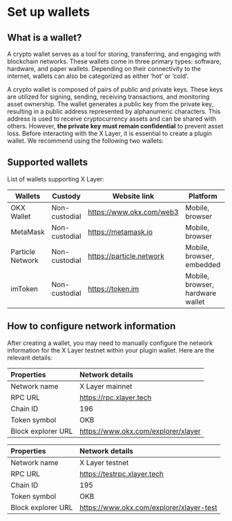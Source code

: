 # Set up wallets
## What is a wallet?
A crypto wallet serves as a tool for storing, transferring, and engaging with blockchain networks. These wallets come in three primary types: software, hardware, and paper wallets. Depending on their connectivity to the internet, wallets can also be categorized as either ‘hot’ or ‘cold’.

A crypto wallet is composed of pairs of public and private keys. These keys are utilized for signing, sending, receiving transactions, and monitoring asset ownership. The wallet generates a public key from the private key, resulting in a public address represented by alphanumeric characters. This address is used to receive cryptocurrency assets and can be shared with others. However, **the private key must remain confidential** to prevent asset loss.
Before interacting with the X Layer, it is essential to create a plugin wallet. We recommend using the following two wallets:

## Supported wallets
List of wallets supporting X Layer:

|Wallets|Custody|Website link|Platform|Network|
|----|----|----|----|----|
|OKX Wallet|Non-custodial|https://www.okx.com/web3|Mobile, browser|Multi-chain|
|MetaMask|Non-custodial|https://metamask.io|Mobile, browser|EVM|
|Particle Network|Non-custodial|https://particle.network|Mobile, browser, embedded|Multi-chain|
|imToken|Non-custodial|https://token.im|Mobile, browser, hardware wallet|Multi-chain|

## How to configure network information
After creating a wallet, you may need to manually configure the network information for the X Layer testnet within your plugin wallet. Here are the relevant details:

|Properties|Network details|
|:----|:----|
|Network name|X Layer mainnet|
|RPC URL|https://rpc.xlayer.tech|
|Chain ID|196|
|Token symbol|OKB|
|Block explorer URL|https://www.okx.com/explorer/xlayer|

|Properties|Network details|
|:----|:----|
|Network name|X Layer testnet|
|RPC URL|https://testrpc.xlayer.tech|
|Chain ID|195|
|Token symbol|OKB|
|Block explorer URL|https://www.okx.com/explorer/xlayer-test|